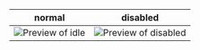 | normal                                                                  | disabled                                                                        |
|-------------------------------------------------------------------------|---------------------------------------------------------------------------------|
| ![Preview of idle](design-images/chip-input-generator/chip-input-generator-behaviours/chip-input-generator-idle.png) | ![Preview of disabled](design-images/chip-input-generator/chip-input-generator-behaviours/chip-input-generator-disabled.png) |
